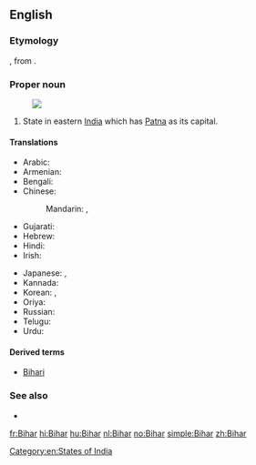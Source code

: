 {{also|bihar}}
==English==
{{wikipedia}}
===Etymology===
{{etyl|hi}} {{term|बिहार|tr=Bihār|lang=hi}}, from {{etyl|sa}} {{term|विहार|tr=vihāra|lang=sa||temple; monastery}}.

===Proper noun===
{{en-proper noun}}
[[Image:Bihar in India (disputed hatched).svg|thumb|]]
# State in eastern [[India]] which has [[Patna]] as its capital.

====Translations====
{{trans-top|a state in eastern India}}
* Arabic: {{t-|ar|بيهار|m|tr=biihaar}}
* Armenian: {{t-|hy|Բիհար|tr=Bihar}}
* Bengali: {{t-|bn|বিহার|tr=Bihar|sc=Beng}}
* Chinese:
*: Mandarin: {{t|cmn|比哈爾邦|sc=Hani}},  {{t|cmn|比哈尔邦|tr=Bǐhā'ěr-bāng|sc=Hani}}
* Gujarati: {{t|gu|બિહાર|sc=Gujr}}
* Hebrew: {{t-|he|ביהר}}
* Hindi: {{t+|hi|बिहार|tr=bihār}}
* Irish: {{t|ga|Biohár|m}}
{{trans-mid}}
* Japanese: {{t-|ja|ビハール州|tr=Bihāru-shū}},  {{t-|ja|ビハール|tr=Bihāru}}
* Kannada: {{t|kn|ಬಿಹಾರ|sc=Knda}}
* Korean: {{t-|ko|비하르 주|tr=Bihareu ju|sc=Hang}},  {{t-|ko|비하르|tr=Bihareu|sc=Hang}}
* Oriya: {{t-|or|ବିହାର|sc=Orya}}
* Russian: {{t-|ru|Бихар|m|tr=Bixár}}
* Telugu: {{t+|te|బీహార్}}
* Urdu: {{t-|ur|بہار|tr=bihār}}
{{trans-bottom}}

====Derived terms====
* [[Bihari]]

===See also===
* {{list|en|states of India}}

[[Category:en:States of India]]

[[fr:Bihar]]
[[hi:Bihar]]
[[hu:Bihar]]
[[nl:Bihar]]
[[no:Bihar]]
[[simple:Bihar]]
[[zh:Bihar]]